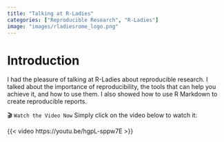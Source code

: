 ```yaml
---
title: "Talking at R-Ladies"
categories: ["Reproducible Research", "R-Ladies"]
image: "images/rladiesrome_logo.png"
---
```


# Introduction

I had the pleasure of talking at R-Ladies about reproducible research. I talked about the importance of reproducibility, the tools that can help you achieve it, and how to use them. I also showed how to use R Markdown to create reproducible reports.

🎬 `Watch the Video Now` Simply click on the video below to watch it:

{{< video https://youtu.be/hgpL-sppw7E >}}
